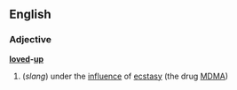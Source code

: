==English==
===Adjective===
'''[[loved]]-[[up]]'''
#(''slang'') under the [[influence]] of [[ecstasy]] (the drug [[MDMA]])